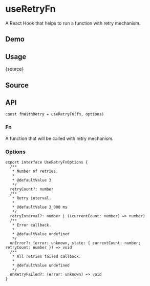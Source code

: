# useRetryFn


<HooksType category="Utilities" lowLevel />

<NotReleased />

A React Hook that helps to run a function with retry mechanism.

## Demo


<App />

## Usage


<RawCode>{source}</RawCode>

## Source


<Source />

## API

```tsx
const fnWithRetry = useRetryFn(fn, options)
```

### Fn

A function that will be called with retry mechanism.

### Options

```tsx
export interface UseRetryFnOptions {
  /**
   * Number of retries.
   *
   * @defaultValue 3
   */
  retryCount?: number
  /**
   * Retry interval.
   *
   * @defaultValue 3_000 ms
   */
  retryInterval?: number | ((currentCount: number) => number)
  /**
   * Error callback.
   *
   * @defaultValue undefined
   */
  onError?: (error: unknown, state: { currentCount: number; retryCount: number }) => void
  /**
   * All retries failed callback.
   *
   * @defaultValue undefined
   */
  onRetryFailed?: (error: unknown) => void
}
```

